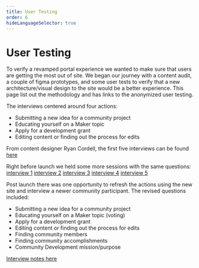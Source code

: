 ```yaml
---
title: User Testing
order: 6
hideLanguageSelector: true
---
```


# User Testing

To verify a revamped portal experience we wanted to make sure that users are getting the most out of site. We began our journey with a content audit, a couple of figma prototypes, and some user tests to verify that a new architecture/visual design to the site would be a better experience. This page list out the methodology and has links to the anonymized user testing.

The interviews centered around four actions:

- Submitting a new idea for a community project
- Educating yourself on a Maker topic
- Apply for a development grant
- Editing content or finding out the process for edits

From content designer Ryan Cordell, the first five interviews can be found [here](https://www.notion.so/Research-912b116740e246cc87b372e018d33d4e)

Right before launch we held some more sessions with the same questions:
[interview 1](https://hackmd.io/@rawhaus/ryz_A_9Ew )
[interview 2](https://hackmd.io/JUT5f96fSNS0uBiScHnE8A)
[interview 3](https://hackmd.io/TWFiPWvCTpiNh8Pu3MpFsg)
[interview 4](https://hackmd.io/PLnjtDFjSDKgxTyakqahFA)
[interview 5](https://hackmd.io/kA8Dtf_tTKKlNKB_Mp_S_w")

Post launch there was one opportunity to refresh the actions using the new site and interview a newer community participant. The revised questions included:

- Submitting a new idea for a community project
- Educating yourself on a Maker topic (voting)
- Apply for a development grant
- Editing content or finding out the process for edits
- Finding community members
- Finding community accomplishments
- Community Development mission/purpose

[Interview notes here](https://docs.google.com/document/d/1oQ_bJLw5HIejKl_hNxi-IbBPAirrwA2q3nVhJqElfp0)

